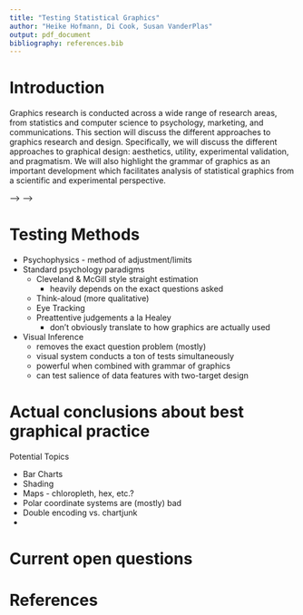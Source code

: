 ```yaml
---
title: "Testing Statistical Graphics"
author: "Heike Hofmann, Di Cook, Susan VanderPlas"
output: pdf_document
bibliography: references.bib
---
```


# Introduction

Graphics research is conducted across a wide range of research areas, from statistics and computer science to psychology, marketing, and communications. This section will discuss the different approaches to graphics research and design. Specifically, we will discuss the different approaches to graphical design: aesthetics, utility, experimental validation, and pragmatism. We will also highlight the grammar of graphics as an important development which facilitates analysis of statistical graphics from a scientific and experimental perspective. 

<!-- One of the interesting facets of graphics research is that a large subset of the groups which use statistical graphics to present results also occasionally study the effectiveness of those same charts. Marketing, Psychology, Statistics, Computer Science, and Communications journals all publish papers relevant to statistical graphics. In addition, there are several disciplines who contribute foundational research that impacts the study of statistical graphics, but has a much wider area of application. Cognitive and mathematical psychology, psychophysics, and human computer interaction all apply to .  -->
<!-- - Overview of contributory disciplines -->
<!--     - psychophysics <!--[@lu_visual_2013]--> -->
<!--     - mathematical psychology <!--[@fernandez_is_2009; @sun_framework_2012; @varshney_why_2013; @dehaene_neural_2003]--> -->
<!--     - cognitive psychology  -->
<!--     - human/computer interaction  -->
<!-- - Different approaches to graphics -->
<!--     - Tufte/chartjunk -->
<!--     - Experimentally validated recommendations -->
<!--     - Aesthetics -->
<!-- - Grammar of graphics -->
<!--     - data mappings -->
<!--     - separate physical representation from the underlying data - makes testing much easier -->
    
# Testing Methods

- Psychophysics - method of adjustment/limits
- Standard psychology paradigms
    - Cleveland & McGill style straight estimation
        - heavily depends on the exact questions asked
    - Think-aloud (more qualitative)
    - Eye Tracking
    - Preattentive judgements a la Healey
        - don't obviously translate to how graphics are actually used
- Visual Inference <!--[@buja_statistical_2009; @wickham_graphical_2010; @hofmann_graphical_2012; @chowdhury_wheres_2012; @zhao_mind_2013; @majumder_validation_2013] -->
    - removes the exact question problem (mostly)
    - visual system conducts a ton of tests simultaneously
    - powerful when combined with grammar of graphics
    - can test salience of data features with two-target design <!--[@vanderplas_clusters_2017]-->

# Actual conclusions about best graphical practice

Potential Topics

- Bar Charts
- Shading
- Maps - chloropleth, hex, etc.?
- Polar coordinate systems are (mostly) bad
- Double encoding vs. chartjunk
- 

# Current open questions

# References